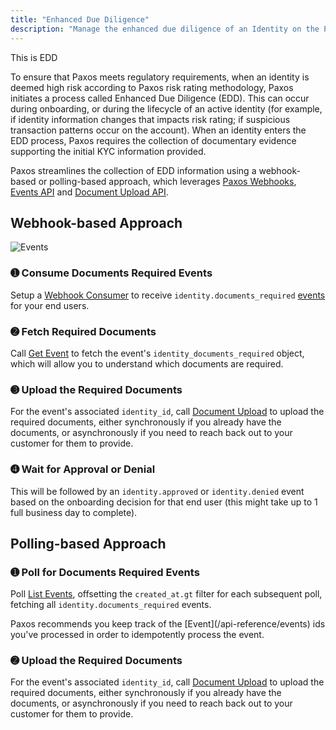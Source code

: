 ```yaml
---
title: "Enhanced Due Diligence"
description: "Manage the enhanced due diligence of an Identity on the Paxos Platform."
---
```


<Info>
  This is EDD
</Info>

To ensure that Paxos meets regulatory requirements, when an identity is deemed high risk according to Paxos risk rating methodology, Paxos initiates a process called Enhanced Due Diligence (EDD).
This can occur during onboarding, or during the lifecycle of an active identity (for example, if identity information changes that impacts risk rating; if suspicious transaction patterns occur on the account).
When an identity enters the EDD process, Paxos requires the collection of documentary evidence supporting the initial KYC information provided.

Paxos streamlines the collection of EDD information using a webhook-based or polling-based approach, which leverages [Paxos Webhooks](/guides/webhooks), [Events API](/api-reference/events) and [Document Upload API](/api-reference/endpoints/identity-documents/document-upload).

## Webhook-based Approach

![Events](/images/events.png)

### ➊ Consume Documents Required Events

Setup a [Webhook Consumer](/guides/webhooks/quickstart) to receive `identity.documents_required` [events](/api-reference/events) for your end users.

### ➋ Fetch Required Documents

Call [Get Event](/api-reference/endpoints/events/get-event) to fetch the event's `identity_documents_required` object, which will allow you to understand which documents are required.

### ➌ Upload the Required Documents

For the event's associated `identity_id`, call [Document Upload](/api-reference/endpoints/identity-documents/document-upload) to upload the required documents, either synchronously if you already have the documents, or asynchronously if you need to reach back out to your customer for them to provide.

### ➍ Wait for Approval or Denial

This will be followed by an `identity.approved` or `identity.denied` event based on the onboarding decision for that end user (this might take up to 1 full business day to complete).

## Polling-based Approach

### ➊ Poll for Documents Required Events

Poll [List Events](/api-reference/endpoints/events/list-events), offsetting the `created_at.gt` filter for each subsequent poll, fetching all `identity.documents_required` events.

<Info>
  Paxos recommends you keep track of the [Event](/api-reference/events) ids you've processed in order to idempotently process the event.
</Info>

### ➋ Upload the Required Documents

For the event's associated `identity_id`, call [Document Upload](/api-reference/endpoints/identity-documents/document-upload) to upload the required documents, either synchronously if you already have the documents, or asynchronously if you need to reach back out to your customer for them to provide.